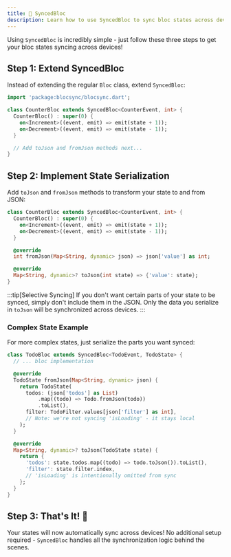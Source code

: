 ```yaml
---
title: 🔄 SyncedBloc
description: Learn how to use SyncedBloc to sync bloc states across devices
---
```


Using `SyncedBloc` is incredibly simple - just follow these three steps to get
your bloc states syncing across devices!

## Step 1: Extend SyncedBloc

Instead of extending the regular `Bloc` class, extend `SyncedBloc`:

```dart
import 'package:blocsync/blocsync.dart';

class CounterBloc extends SyncedBloc<CounterEvent, int> {
  CounterBloc() : super(0) {
    on<Increment>((event, emit) => emit(state + 1));
    on<Decrement>((event, emit) => emit(state - 1));
  }

  // Add toJson and fromJson methods next...
}
```

## Step 2: Implement State Serialization

Add `toJson` and `fromJson` methods to transform your state to and from JSON:

```dart
class CounterBloc extends SyncedBloc<CounterEvent, int> {
  CounterBloc() : super(0) {
    on<Increment>((event, emit) => emit(state + 1));
    on<Decrement>((event, emit) => emit(state - 1));
  }

  @override
  int fromJson(Map<String, dynamic> json) => json['value'] as int;

  @override
  Map<String, dynamic>? toJson(int state) => {'value': state};
}
```

:::tip[Selective Syncing]
If you don't want certain parts of your state to be
synced, simply don't include them in the JSON. Only the data you serialize in
`toJson` will be synchronized across devices.
:::

### Complex State Example

For more complex states, just serialize the parts you want synced:

```dart
class TodoBloc extends SyncedBloc<TodoEvent, TodoState> {
  // ... bloc implementation

  @override
  TodoState fromJson(Map<String, dynamic> json) {
    return TodoState(
      todos: (json['todos'] as List)
          .map((todo) => Todo.fromJson(todo))
          .toList(),
      filter: TodoFilter.values[json['filter'] as int],
      // Note: we're not syncing 'isLoading' - it stays local
    );
  }

  @override
  Map<String, dynamic>? toJson(TodoState state) {
    return {
      'todos': state.todos.map((todo) => todo.toJson()).toList(),
      'filter': state.filter.index,
      // 'isLoading' is intentionally omitted from sync
    };
  }
}
```

## Step 3: That's It! 🎉

Your states will now automatically sync across devices! No additional setup
required - `SyncedBloc` handles all the synchronization logic behind the scenes.
